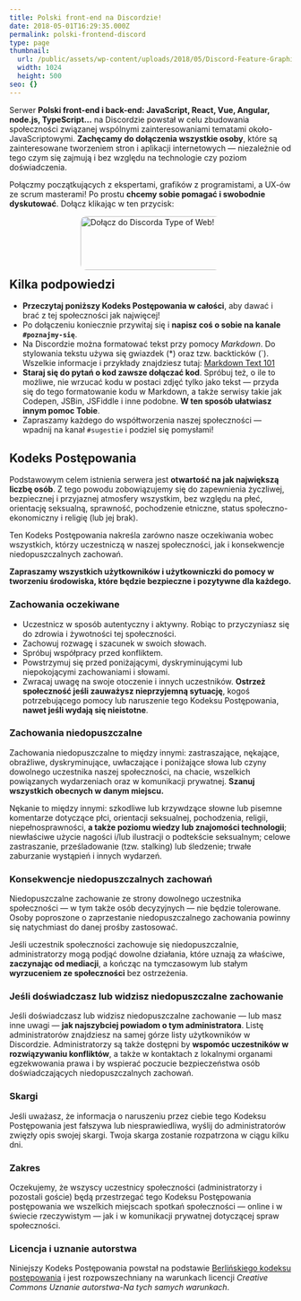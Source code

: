 ```yaml
---
title: Polski front-end na Discordzie!
date: 2018-05-01T16:29:35.000Z
permalink: polski-frontend-discord
type: page
thumbnail:
  url: /public/assets/wp-content/uploads/2018/05/Discord-Feature-Graphic.png
  width: 1024
  height: 500
seo: {}
---
```


Serwer **Polski front-end i back-end: JavaScript, React, Vue, Angular, node.js, TypeScript…** na Discordzie powstał w celu zbudowania społeczności związanej wspólnymi zainteresowaniami tematami około-JavaScriptowymi. **Zachęcamy do dołączenia wszystkie osoby**, które są zainteresowane tworzeniem stron i aplikacji internetowych — niezależnie od tego czym się zajmują i bez względu na technologie czy poziom doświadczenia.

Połączmy początkujących z ekspertami, grafików z programistami, a UX-ów ze scrum masterami! Po prostu **chcemy sobie pomagać i swobodnie dyskutować**. Dołącz klikając w ten przycisk:

<a href="https://discord.gg/va2NhBv" style="display: block; margin: 0 auto; width: 250px; height: 80px;">
  <img
    src="/public/assets/wp-content/uploads/2018/05/discord-join-button-300x96.png"
    alt="Dołącz do Discorda Type of Web!"
    title="Dołącz do Discorda Type of Web!"
    width="300"
    height="96"
    style="border-radius: 10px;"
  />
</a>

## Kilka podpowiedzi

- **Przeczytaj poniższy Kodeks Postępowania w całości**, aby dawać i brać z tej społeczności jak najwięcej!
- Po dołączeniu koniecznie przywitaj się i **napisz coś o sobie na kanale `#poznajmy-się`**.
- Na Discordzie można formatować tekst przy pomocy _Markdown_. Do stylowania tekstu używa się gwiazdek (\*) oraz tzw. backticków (`). Wszelkie informacje i przykłady znajdziesz tutaj: [Markdown Text 101](https://support.discordapp.com/hc/en-us/articles/210298617-Markdown-Text-101-Chat-Formatting-Bold-Italic-Underline-)
- **Staraj się do pytań o kod zawsze dołączać kod**. Spróbuj też, o ile to możliwe, nie wrzucać kodu w postaci zdjęć tylko jako tekst — przyda się do tego formatowanie kodu w Markdown, a także serwisy takie jak Codepen, JSBin, JSFiddle i inne podobne. **W ten sposób ułatwiasz innym pomoc Tobie**.
- Zapraszamy każdego do współtworzenia naszej społeczności — wpadnij na kanał `#sugestie` i podziel się pomysłami!

## Kodeks Postępowania

Podstawowym celem istnienia serwera jest **otwartość na jak największą liczbę osób**. Z tego powodu zobowiązujemy się do zapewnienia życzliwej, bezpiecznej i przyjaznej atmosfery wszystkim, bez względu na płeć, orientację seksualną, sprawność, pochodzenie etniczne, status społeczno-ekonomiczny i religię (lub jej brak).

Ten Kodeks Postępowania nakreśla zarówno nasze oczekiwania wobec wszystkich, którzy uczestniczą w naszej społeczności, jak i konsekwencje niedopuszczalnych zachowań.

**Zapraszamy wszystkich użytkowników i użytkowniczki do pomocy w tworzeniu środowiska, które będzie bezpieczne i pozytywne dla każdego.**

### Zachowania oczekiwane

- Uczestnicz w sposób autentyczny i aktywny. Robiąc to przyczyniasz się do zdrowia i żywotności tej społeczności.
- Zachowuj rozwagę i szacunek w swoich słowach.
- Spróbuj współpracy przed konfliktem.
- Powstrzymuj się przed poniżającymi, dyskryminującymi lub niepokojącymi zachowaniami i słowami.
- Zwracaj uwagę na swoje otoczenie i innych uczestników. **Ostrzeż społeczność jeśli zauważysz nieprzyjemną sytuację**, kogoś potrzebującego pomocy lub naruszenie tego Kodeksu Postępowania, **nawet jeśli wydają się nieistotne**.

### Zachowania niedopuszczalne

Zachowania niedopuszczalne to między innymi: zastraszające, nękające, obraźliwe, dyskryminujące, uwłaczające i poniżające słowa lub czyny dowolnego uczestnika naszej społeczności, na chacie, wszelkich powiązanych wydarzeniach oraz w komunikacji prywatnej. **Szanuj wszystkich obecnych w danym miejscu.**

Nękanie to między innymi: szkodliwe lub krzywdzące słowne lub pisemne komentarze dotyczące płci, orientacji seksualnej, pochodzenia, religii, niepełnosprawności, **a także poziomu wiedzy lub znajomości technologii**; niewłaściwe użycie nagości i/lub ilustracji o podtekście seksualnym; celowe zastraszanie, prześladowanie (tzw. stalking) lub śledzenie; trwałe zaburzanie wystąpień i innych wydarzeń.

### Konsekwencje niedopuszczalnych zachowań

Niedopuszczalne zachowanie ze strony dowolnego uczestnika społeczności — w tym także osób decyzyjnych — nie będzie tolerowane. Osoby poproszone o zaprzestanie niedopuszczalnego zachowania powinny się natychmiast do danej prośby zastosować.

Jeśli uczestnik społeczności zachowuje się niedopuszczalnie, administratorzy mogą podjąć dowolne działania, które uznają za właściwe, **zaczynając od mediacji**, a kończąc na tymczasowym lub stałym **wyrzuceniem ze społeczności** bez ostrzeżenia.

### Jeśli doświadczasz lub widzisz niedopuszczalne zachowanie

Jeśli doświadczasz lub widzisz niedopuszczalne zachowanie — lub masz inne uwagi — **jak najszybciej powiadom o tym administratora**. Listę administratorów znajdziesz na samej górze listy użytkowników w Discordzie. Administratorzy są także dostępni by **wspomóc uczestników w rozwiązywaniu konfliktów**, a także w kontaktach z lokalnymi organami egzekwowania prawa i by wspierać poczucie bezpieczeństwa osób doświadczających niedopuszczalnych zachowań.

### Skargi

Jeśli uważasz, że informacja o naruszeniu przez ciebie tego Kodeksu Postępowania jest fałszywa lub niesprawiedliwa, wyślij do administratorów zwięzły opis swojej skargi. Twoja skarga zostanie rozpatrzona w ciągu kilku dni.

### Zakres

Oczekujemy, że wszyscy uczestnicy społeczności (administratorzy i pozostali goście) będą przestrzegać tego Kodeksu Postępowania postępowania we wszelkich miejscach spotkań społeczności — online i w świecie rzeczywistym — jak i w komunikacji prywatnej dotyczącej spraw społeczności.

### Licencja i uznanie autorstwa

Niniejszy Kodeks Postępowania powstał na podstawie [Berlińskiego kodeksu postępowania](https://berlincodeofconduct.org/pl/) i jest rozpowszechniany na warunkach licencji _Creative Commons Uznanie autorstwa-Na tych samych warunkach_.
